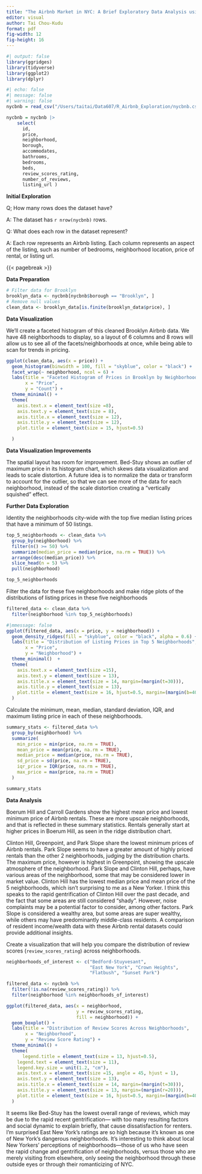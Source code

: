 ```yaml
---
title: "The Airbnb Market in NYC: A Brief Exploratory Data Analysis using R"
editor: visual
author: Tai Chou-Kudu
format: pdf
fig-width: 12
fig-height: 16
---
```


```r
#| output: false
library(ggridges)
library(tidyverse)
library(ggplot2)
library(dplyr)
```

```r
#| echo: false
#| message: false
#| warning: false
nycbnb = read_csv("/Users/taitai/Data607/R_Airbnb_Exploration/nycbnb.csv")
```

```r
nycbnb = nycbnb |> 
    select(
      id, 
      price, 
      neighborhood,
      borough,
      accommodates, 
      bathrooms, 
      bedrooms, 
      beds, 
      review_scores_rating, 
      number_of_reviews, 
      listing_url )

```

**Initial Exploration**

Q; How many rows does the dataset have?

A: The dataset has `r nrow(nycbnb)` rows.

Q: What does each row in the dataset represent?

A: Each row represents an Airbnb listing. Each column represents an aspect of the listing, such as number of bedrooms, neighborhood location, price of rental, or listing url.

{{< pagebreak >}}

**Data Preparation**

```r

# Filter data for Brooklyn
brooklyn_data <- nycbnb[nycbnb$borough == "Brooklyn", ]
# Remove null values
clean_data <- brooklyn_data[is.finite(brooklyn_data$price), ]

```

**Data Visualization**

We'll create a faceted histogram of this cleaned Brooklyn Airbnb data. We have 48 neighborhoods to display, so a layout of 6 columns and 8 rows will allow us to see all of the facets/neighborhoods at once, while being able to scan for trends in pricing.

```r

ggplot(clean_data, aes(x = price)) +
  geom_histogram(binwidth = 100, fill = "skyblue", color = "black") +
  facet_wrap(~ neighborhood, ncol = 6) +  
  labs(title = "Faceted Histogram of Prices in Brooklyn by Neighborhood", 
       x = "Price", 
       y = "Count") +
  theme_minimal() +
  theme(
    axis.text.x = element_text(size =8),   
    axis.text.y = element_text(size = 8),  
    axis.title.x = element_text(size = 12),
    axis.title.y = element_text(size = 12), 
    plot.title = element_text(size = 15, hjust=0.5) 

  )
```

**Data Visualization Improvements**

The spatial layout has room for improvement. Bed-Stuy shows an outlier of maximum price in its histogram chart, which skews data visualization and leads to scale distortion. A future idea is to normalize the data or transform to account for the outlier, so that we can see more of the data for each neighborhood, instead of the scale distortion creating a "vertically squished" effect.

**Further Data Exploration**

Identity the neighborhoods city-wide with the top five median listing prices that have a minimum of 50 listings.

```r
top_5_neighborhoods <- clean_data %>%
  group_by(neighborhood) %>%
  filter(n() >= 50) %>%  
  summarize(median_price = median(price, na.rm = TRUE)) %>% 
  arrange(desc(median_price)) %>%  
  slice_head(n = 5) %>%   
  pull(neighborhood)  

top_5_neighborhoods

```

Filter the data for these five neighborhoods and make ridge plots of the distributions of listing prices in these five neighborhoods

```r
filtered_data <- clean_data %>%
  filter(neighborhood %in% top_5_neighborhoods)

```

```r
#|mmessage: false
ggplot(filtered_data, aes(x = price, y = neighborhood)) +
  geom_density_ridges(fill = "skyblue", color = "black", alpha = 0.6) +
  labs(title = "Distribution of Listing Prices in Top 5 Neighborhoods",
       x = "Price",
       y = "Neighborhood") +
  theme_minimal()  +
  theme(
    axis.text.x = element_text(size =15),   
    axis.text.y = element_text(size = 13),  
    axis.title.x = element_text(size = 14, margin=(margin(t=30))),
    axis.title.y = element_text(size = 13), 
    plot.title = element_text(size = 16, hjust=0.5, margin=(margin(b=40)))
  )
```

Calculate the minimum, mean, median, standard deviation, IQR, and maximum listing price in each of these neighborhoods.

```r

summary_stats <- filtered_data %>%
  group_by(neighborhood) %>%
  summarize(
    min_price = min(price, na.rm = TRUE),
    mean_price = mean(price, na.rm = TRUE),
    median_price = median(price, na.rm = TRUE),
    sd_price = sd(price, na.rm = TRUE),
    iqr_price = IQR(price, na.rm = TRUE),
    max_price = max(price, na.rm = TRUE)
  )

summary_stats

```

**Data Analysis**

Boerum Hill and Carroll Gardens show the highest mean price and lowest minimum price of Airbnb rentals. These are more upscale neighborhoods, and that is reflected in these summary statistics. Rentals generally start at higher prices in Boerum Hill, as seen in the ridge distribution chart.

Clinton Hill, Greenpoint, and Park Slope share the lowest minimum prices of Airbnb rentals. Park Slope seems to have a greater amount of highly priced rentals than the other 2 neighborhoods, judging by the distribution charts. The maximum price, however is highest in Greenpoint, showing the upscale atmosphere of the neighborhood. Park Slope and Clinton Hill, perhaps, have various areas of the neighborhood, some that may be considered lower in market value. Clinton Hill has the lowest median price and mean price of the 5 neighborhoods, which isn't surprising to me as a New Yorker. I think this speaks to the rapid gentrification of Clinton Hill over the past decade, and the fact that some areas are still considered "shady". However, noise complaints may be a potential factor to consider, among other factors. Park Slope is considered a wealthy area, but some areas are super wealthy, while others may have predominantly middle-class residents. A comparison of resident income/wealth data with these Airbnb rental datasets could provide additional insights.

Create a visualization that will help you compare the distribution of review scores (`review_scores_rating`) across neighborhoods.

```r
neighborhoods_of_interest <- c("Bedford-Stuyvesant", 
                               "East New York", "Crown Heights",
                               "Flatbush", "Sunset Park")

filtered_data <- nycbnb %>%
  filter(!is.na(review_scores_rating)) %>%
  filter(neighborhood %in% neighborhoods_of_interest)

```

```r
ggplot(filtered_data, aes(x = neighborhood, 
                          y = review_scores_rating, 
                          fill = neighborhood)) +
  geom_boxplot() +
  labs(title = "Distribution of Review Scores Across Neighborhoods",
       x = "Neighborhood",
       y = "Review Score Rating") +
  theme_minimal() +
  theme(
      legend.title = element_text(size = 13, hjust=0.5),  
    legend.text = element_text(size = 11),      
    legend.key.size = unit(1.2, "cm"),          
    axis.text.x = element_text(size =15, angle = 45, hjust = 1),   
    axis.text.y = element_text(size = 13),  
    axis.title.x = element_text(size = 14, margin=(margin(t=30))),
    axis.title.y = element_text(size = 13, margin=(margin(r=20))), 
    plot.title = element_text(size = 16, hjust=0.5, margin=(margin(b=40)))
  )
```

It seems like Bed-Stuy has the lowest overall range of reviews, which may be due to the rapid recent gentrification— with too many resulting factors and social dynamic to explain briefly, that cause dissatisfaction for renters. I'm surprised East New York's ratings are so high because it's known as one of New York's dangerous neighborhoods. It's interesting to think about local New Yorkers' perceptions of neighborhoods—those of us who have seen the rapid change and gentrification of neighborhoods, versus those who are merely visiting from elsewhere, only seeing the neighborhood through these outside eyes or through their romanticizing of NYC.
